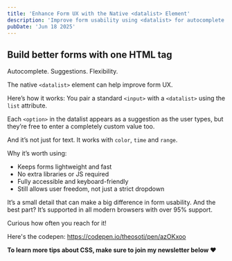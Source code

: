 ```yaml
---
title: 'Enhance Form UX with the Native <datalist> Element'
description: 'Improve form usability using <datalist> for autocomplete suggestions—lightweight, accessible, flexible, and fully supported in modern browsers.'
pubDate: 'Jun 18 2025'
---
```



<Picture
	src="/short/06-2025/form-datalist.gif"
	alt="HTML form input paired with a <datalist> showing autocomplete suggestions as the user types"
	width="400"
	height="600"
	style="margin: 2em auto 1em auto; display: block; border: 4px solid var(--border)"
/>

## Build better forms with one HTML tag

Autocomplete. Suggestions. Flexibility.

The native `<datalist>` element can help improve form UX.

Here’s how it works:
You pair a standard `<input>` with a `<datalist>` using the `list` attribute.

Each `<option>` in the datalist appears as a suggestion as the user types, but they’re free to enter a completely custom value too.

And it’s not just for text. It works with `color`, `time` and `range`.

Why it’s worth using:

- Keeps forms lightweight and fast
- No extra libraries or JS required
- Fully accessible and keyboard-friendly
- Still allows user freedom, not just a strict dropdown

It’s a small detail that can make a big difference in form usability.
And the best part? It’s supported in all modern browsers with over 95% support.

Curious how often you reach for it!

Here's the codepen: https://codepen.io/theosoti/pen/azOKxoo

**To learn more tips about CSS, make sure to join my newsletter below ❤️**
